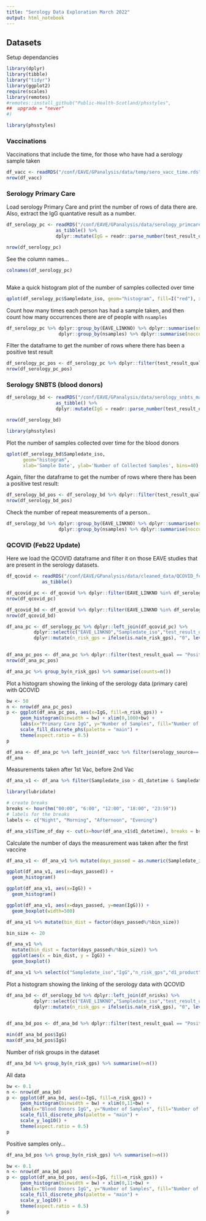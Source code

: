 ```yaml
---
title: "Serology Data Exploration March 2022"
output: html_notebook
---
```

## Datasets


Setup dependancies
```r
library(dplyr)
library(tibble)
library("tidyr")
library(ggplot2)
require(scales) 
library(remotes)
#remotes::install_github("Public-Health-Scotland/phsstyles",
##  upgrade = "never"
#)
```

```r
library(phsstyles)
```



### Vaccinations

Vaccinations that include the time, for those who have had a serology sample taken

```r
df_vacc <- readRDS("/conf/EAVE/GPanalysis/data/temp/sero_vacc_time.rds") %>% as_tibble()
nrow(df_vacc)
```


### Serology Primary Care 

Load serology Primary Care and print the number of rows of data there are. Also, extract the IgG quantative result as a number.
```r

df_serology_pc <- readRDS("/conf/EAVE/GPanalysis/data/serology_primcare_march22.rds") %>% 
                  as_tibble() %>%
                  dplyr::mutate(IgG = readr::parse_number(test_result_quant))

nrow(df_serology_pc)
```

See the column names...
```r
colnames(df_serology_pc)
```

```

```

Make a quick histogram plot of the number of samples collected over time
```r
qplot(df_serology_pc$Sampledate_iso, geom="histogram", fill=I("red"), xlab='Sample Date', ylab='Number of Collected Samples', bins=30) 
```



Count how many times each person has had a sample taken, and then count how many occurrences there are of people with `nsamples`
```r
df_serology_pc %>% dplyr::group_by(EAVE_LINKNO) %>% dplyr::summarise(nsamples = dplyr::n()) %>% 
                   dplyr::group_by(nsamples) %>% dplyr::summarise(noccurrences = dplyr::n())
```



Filter the dataframe to get the number of rows where there has been a positive test result
```r

df_serology_pc_pos <- df_serology_pc %>% dplyr::filter(test_result_qual == "Positive")
nrow(df_serology_pc_pos)
```



### Serology SNBTS (blood donors)


```r
df_serology_bd <- readRDS("/conf/EAVE/GPanalysis/data/serology_snbts_march22.rds") %>% 
                  as_tibble() %>%
                  dplyr::mutate(IgG = readr::parse_number(test_result_quant))

nrow(df_serology_bd)

```

```r
library(phsstyles)
```



Plot the number of samples collected over time for the blood donors
```r
qplot(df_serology_bd$Sampledate_iso, 
      geom="histogram", 
      xlab='Sample Date', ylab='Number of Collected Samples', bins=40) + scale_colour_discrete_phs(palette = "main")
```


Again, filter the dataframe to get the number of rows where there has been a positive test result:
```r

df_serology_bd_pos <- df_serology_bd %>% dplyr::filter(test_result_qual == "Positive")
nrow(df_serology_bd_pos)
```

Check the number of repeat measurements of a person.. 
```r
df_serology_bd %>% dplyr::group_by(EAVE_LINKNO) %>% dplyr::summarise(nsamples = dplyr::n()) %>% 
                   dplyr::group_by(nsamples) %>% dplyr::summarise(noccurrences = dplyr::n())
```


### QCOVID (Feb22 Update)

Here we load the QCOVID dataframe and filter it on those EAVE studies that are present in the serology datasets.

```r
df_qcovid <- readRDS("/conf/EAVE/GPanalysis/data/cleaned_data/QCOVID_feb22.rds") %>% 
             as_tibble() 

df_qcovid_pc <- df_qcovid %>% dplyr::filter(EAVE_LINKNO %in% df_serology_pc$EAVE_LINKNO)
nrow(df_qcovid_pc)

df_qcovid_bd <- df_qcovid %>% dplyr::filter(EAVE_LINKNO %in% df_serology_bd$EAVE_LINKNO)
nrow(df_qcovid_bd)

```


```r
df_ana_pc <- df_serology_pc %>% dplyr::left_join(df_qcovid_pc) %>% 
          dplyr::select(c("EAVE_LINKNO","Sampledate_iso","test_result_qual","IgG","n_risk_gps")) %>%
          dplyr::mutate(n_risk_gps = ifelse(is.na(n_risk_gps), "0", levels(n_risk_gps)[n_risk_gps]))
          

df_ana_pc_pos <- df_ana_pc %>% dplyr::filter(test_result_qual == "Positive")
nrow(df_ana_pc_pos)
```

```r
df_ana_pc %>% group_by(n_risk_gps) %>% summarise(counts=n())
```


Plot a histogram showing the linking of the serology data (primary care) with QCOVID


```r
bw <- 50
n <- nrow(df_ana_pc_pos)
p <- ggplot(df_ana_pc_pos, aes(x=IgG, fill=n_risk_gps)) +
     geom_histogram(binwidth = bw) + xlim(0,1000+bw) +
     labs(x="Primary Care IgG", y="Number of Samples", fill="Number of Risks (QCOVID)") +
     scale_fill_discrete_phs(palette = "main") + 
     theme(aspect.ratio = 0.5) 
p
```


```r
df_ana <- df_ana_pc %>% left_join(df_vacc %>% filter(serology_source=='primary_care_serology'))
df_ana
```


Measurements taken after 1st Vac, before 2nd Vac
```r
df_ana_v1 <- df_ana %>% filter(Sampledate_iso > d1_datetime & Sampledate_iso < d2_datetime )
```


```r
library(lubridate)
```

```r

# create breaks
breaks <- hour(hm("00:00", "6:00", "12:00", "18:00", "23:59"))
# labels for the breaks
labels <- c("Night", "Morning", "Afternoon", "Evening")

df_ana_v1$Time_of_day <- cut(x=hour(df_ana_v1$d1_datetime), breaks = breaks, labels = labels, include.lowest=TRUE)
```

Calculate the number of days the measurement was taken after the first vaccine 

```r
df_ana_v1 <- df_ana_v1 %>% mutate(days_passed = as.numeric(Sampledate_iso - d1_datetime,units='days'))
```


```r
ggplot(df_ana_v1, aes(x=days_passed)) + 
  geom_histogram()
```

```r
ggplot(df_ana_v1, aes(x=IgG)) + 
  geom_histogram()
```



```r
ggplot(df_ana_v1, aes(x=days_passed, y=mean(IgG))) + 
  geom_boxplot(width=500)

```

```r
df_ana_v1 %>% mutate(bin_dist = factor(days_passed%/%bin_size))
```


```r
bin_size <- 20

df_ana_v1 %>% 
  mutate(bin_dist = factor(days_passed%/%bin_size)) %>% 
  ggplot(aes(x = bin_dist, y = IgG)) +
  geom_boxplot()
```

```r
df_ana_v1 %>% select(c("Sampledate_iso","IgG","n_risk_gps","d1_product","d1_datetime","Time_of_day","days_passed")) %>% write.csv('test.csv')
```



Plot a histogram showing the linking of the serology data with QCOVID
```r
df_ana_bd <- df_serology_bd %>% dplyr::left_join(df_nrisks) %>% 
          dplyr::select(c("EAVE_LINKNO","Sampledate_iso","test_result_qual","IgG","n_risk_gps")) %>%
          dplyr::mutate(n_risk_gps = ifelse(is.na(n_risk_gps), "0", levels(n_risk_gps)[n_risk_gps]))
          

df_ana_bd_pos <- df_ana_bd %>% dplyr::filter(test_result_qual == "Positive")
```
```r
min(df_ana_bd_pos$IgG) 
max(df_ana_bd_pos$IgG) 
```


Number of risk groups in the dataset

```r
df_ana_bd %>% group_by(n_risk_gps) %>% summarise(n=n())
```


All data

```r
bw <- 0.1
n <- nrow(df_ana_bd)
p <- ggplot(df_ana_bd, aes(x=IgG, fill=n_risk_gps)) +
     geom_histogram(binwidth = bw) + xlim(0,11+bw) +
     labs(x="Blood Donors IgG", y="Number of Samples", fill="Number of Risks (QCOVID)") +
     scale_fill_discrete_phs(palette = "main") + 
     scale_y_log10() +
     theme(aspect.ratio = 0.5) 
p

```

Positive samples only...

```r
df_ana_bd_pos %>% group_by(n_risk_gps) %>% summarise(n=n())
```


```r
bw <- 0.1
n <- nrow(df_ana_bd_pos)
p <- ggplot(df_ana_bd_pos, aes(x=IgG, fill=n_risk_gps)) +
     geom_histogram(binwidth = bw) + xlim(0,11+bw) +
     labs(x="Blood Donors IgG", y="Number of Samples", fill="Number of Risks (QCOVID)") +
     scale_fill_discrete_phs(palette = "main") + 
     scale_y_log10() +
     theme(aspect.ratio = 0.5) 
p
```

